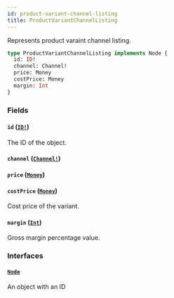 ```yaml
---
id: product-variant-channel-listing
title: ProductVariantChannelListing
---
```


Represents product varaint channel listing.

```graphql
type ProductVariantChannelListing implements Node {
  id: ID!
  channel: Channel!
  price: Money
  costPrice: Money
  margin: Int
}
```

### Fields

#### `id` ([`ID!`](/developer/api-reference/scalars/id))

The ID of the object.

#### `channel` ([`Channel!`](/developer/api-reference/objects/channel))

#### `price` ([`Money`](/developer/api-reference/objects/money))

#### `costPrice` ([`Money`](/developer/api-reference/objects/money))

Cost price of the variant.

#### `margin` ([`Int`](/developer/api-reference/scalars/int))

Gross margin percentage value.

### Interfaces

#### [`Node`](/developer/api-reference/interfaces/node)

An object with an ID
